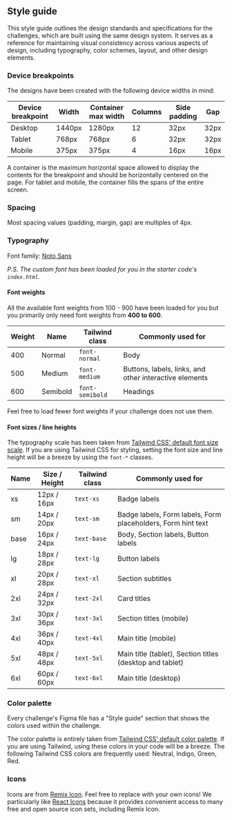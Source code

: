 ## Style guide

This style guide outlines the design standards and specifications for the challenges, which are built using the same design system. It serves as a reference for maintaining visual consistency across various aspects of design, including typography, color schemes, layout, and other design elements.

### Device breakpoints

The designs have been created with the following device widths in mind:

| Device breakpoint | Width | Container max width | Columns | Side padding | Gap |
| --- | --- | --- | --- | --- | --- |
| Desktop | 1440px | 1280px | 12 | 32px | 32px |
| Tablet | 768px | 768px | 6 | 32px | 32px |
| Mobile | 375px | 375px | 4 | 16px | 16px |

A container is the maximum horizontal space allowed to display the contents for the breakpoint and should be horizontally centered on the page. For tablet and mobile, the container fills the spans of the entire screen.

### Spacing

Most spacing values (padding, margin, gap) are multiples of 4px.

### Typography

Font family: [Noto Sans](https://fonts.google.com/noto/specimen/Noto+Sans)

_P.S. The custom font has been loaded for you in the starter code's `index.html`._

#### Font weights

All the available font weights from 100 - 900 have been loaded for you but you primarily only need font weights from **400 to 600**.

| Weight | Name | Tailwind class | Commonly used for |
| --- | --- | --- | --- |
| 400 | Normal | `font-normal` | Body |
| 500 | Medium | `font-medium` | Buttons, labels, links, and other interactive elements |
| 600 | Semibold | `font-semibold` | Headings |

Feel free to load fewer font weights if your challenge does not use them.

#### Font sizes / line heights

The typography scale has been taken from [Tailwind CSS' default font size scale](https://tailwindcss.com/docs/font-size). If you are using Tailwind CSS for styling, setting the font size and line height will be a breeze by using the `font-*` classes.

| Name | Size / Height | Tailwind class | Commonly used for |
| --- | --- | --- | --- |
| xs | 12px / 16px | `text-xs` | Badge labels |
| sm | 14px / 20px | `text-sm` | Badge labels, Form labels, Form placeholders, Form hint text |
| base | 16px / 24px | `text-base` | Body, Section labels, Button labels |
| lg | 18px / 28px | `text-lg` | Button labels |
| xl | 20px / 28px | `text-xl` | Section subtitles |
| 2xl | 24px / 32px | `text-2xl` | Card titles |
| 3xl | 30px / 36px | `text-3xl` | Section titles (mobile) |
| 4xl | 36px / 40px | `text-4xl` | Main title (mobile) |
| 5xl | 48px / 48px | `text-5xl` | Main title (tablet), Section titles (desktop and tablet) |
| 6xl | 60px / 60px | `text-6xl` | Main title (desktop) |

### Color palette

Every challenge's Figma file has a "Style guide" section that shows the colors used within the challenge.

The color palette is entirely taken from [Tailwind CSS' default color palette](https://tailwindcss.com/docs/customizing-colors). If you are using Tailwind, using these colors in your code will be a breeze. The following Tailwind CSS colors are frequently used: Neutral, Indigo, Green, Red.

### Icons

Icons are from [Remix Icon](https://remixicon.com/). Feel free to replace with your own icons! We particularly like [React Icons](https://react-icons.github.io/react-icons/) because it provides convenient access to many free and open source icon sets, including Remix Icon.
